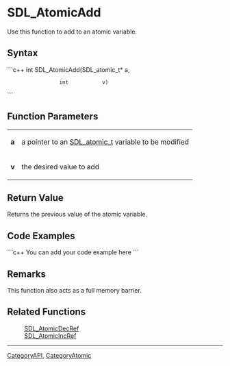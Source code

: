 
= SDL_AtomicAdd =
Use this function to add to an atomic variable.


== Syntax ==
```c++
int SDL_AtomicAdd(SDL_atomic_t* a,
                  int           v)
```

== Function Parameters ==
{|
|'''a'''
|a pointer to an [[SDL_atomic_t]] variable to be modified
|-
|'''v'''
|the desired value to add
|}

== Return Value ==
Returns the previous value of the atomic variable.

== Code Examples ==
```c++
You can add your code example here
```

== Remarks ==
This function also acts as a full memory barrier.

== Related Functions ==
:[[SDL_AtomicDecRef]]
:[[SDL_AtomicIncRef]]

----
[[CategoryAPI]], [[CategoryAtomic]]

